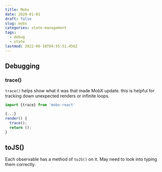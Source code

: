 ```yaml
---
title: Mobx
date: 2020-01-01
draft: false
slug: mobx
categories: state-management
tags:
  - debug
  - state
lastmod: 2022-06-18T04:55:51.456Z
---
```


## Debugging

### trace()

`trace()` helps show what it was that made MobX update. this is helpful for tracking down unexpected renders or infinite loops.

```jsx
import {trace} from 'mobx-react'

{...}
render() {
  trace();
  return ();
}
```

## toJS()

Each observable has a method of `toJS()` on it. May need to look into typing them correctly.
